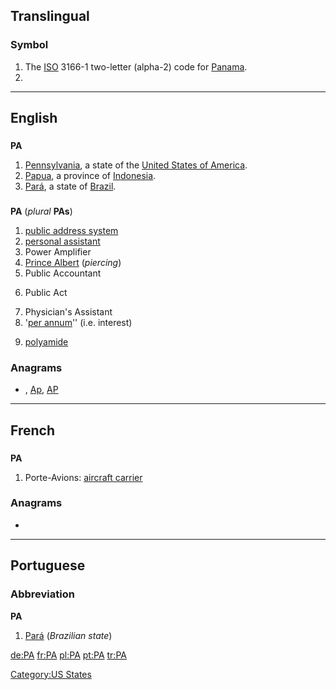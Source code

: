 {{also|Appendix:Variations of "pa"}}
==Translingual==

===Symbol===
{{infl|mul|symbol}}
# The [[ISO]] 3166-1 two-letter (alpha-2) code for [[Panama]].
# {{SI-unit-abb|peta|ampere|[[electrical current]]}}

----

==English==

==={{abbreviation}}===
'''PA'''

# [[Pennsylvania]], a state of the [[United States of America]].
# [[Papua]], a province of [[Indonesia]].
# [[Pará]], a state of [[Brazil]].

==={{initialism}}===
'''PA''' (''plural'' '''PAs''')

# [[public address system]]
# [[personal assistant]]
# Power Amplifier
# [[Prince Albert]] (''piercing'')
# Public Accountant
# {{legal}} Public Act
# Physician's Assistant
# '[[per annum]]'' (i.e. interest)
# {{organic compound}} [[polyamide]]

===Anagrams===
* {{alphagram|[[ap#English|ap]]}} , [[Ap#English|Ap]], [[AP#English|AP]]


----

==French==

==={{initialism|fr}}===
'''PA'''

# Porte-Avions: [[aircraft carrier]]

===Anagrams===
* {{alphagram|[[AP#French|AP]]}} 


----

==Portuguese==

===Abbreviation===
'''PA'''

# [[Pará]] (''Brazilian state'')

[[Category:US States]]

[[de:PA]]
[[fr:PA]]
[[pl:PA]]
[[pt:PA]]
[[tr:PA]]